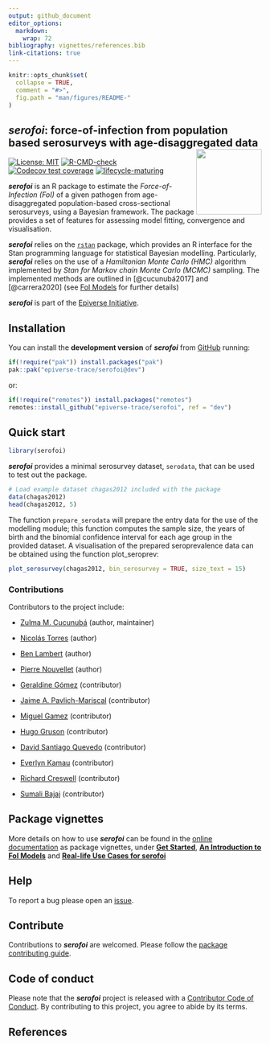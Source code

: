 ```yaml
---
output: github_document
editor_options: 
  markdown: 
    wrap: 72
bibliography: vignettes/references.bib
link-citations: true
---
```


```r
knitr::opts_chunk$set(
  collapse = TRUE,
  comment = "#>",
  fig.path = "man/figures/README-"
)
```

## *serofoi*: force-of-infection from population based serosurveys with age-disaggregated data <img src="man/figures/logo.png" align="right" width="130"/>

<!-- badges: start -->

[![License:
MIT](https://img.shields.io/badge/License-MIT-yellow.svg)](https://opensource.org/licenses/MIT)
[![R-CMD-check](https://github.com/epiverse-trace/serofoi/actions/workflows/R-CMD-check.yaml/badge.svg)](https://github.com/epiverse-trace/serofoi/actions/workflows/R-CMD-check.yaml)
[![Codecov test
coverage](https://codecov.io/gh/epiverse-trace/serofoi/branch/dev/graph/badge.svg)](https://app.codecov.io/gh/epiverse-trace/serofoi/tree/dev/R?displayType=list)
[![lifecycle-maturing](https://raw.githubusercontent.com/reconverse/reconverse.github.io/master/images/badge-maturing.svg)](https://www.reconverse.org/lifecycle.html#maturing)

<!-- badges: end -->

***serofoi*** is an R package to estimate the *Force-of-Infection (FoI)* of a given pathogen from age-disaggregated population-based cross-sectional serosurveys, using a Bayesian framework. The package provides a set of features for assessing model fitting, convergence and visualisation. 

***serofoi*** relies on the [`rstan`](https://mc-stan.org/users/interfaces/rstan) package, which provides an R interface for the Stan programming language for statistical Bayesian modelling. Particularly, ***serofoi*** relies on the use of a *Hamiltonian Monte Carlo (HMC)* algorithm implemented by *Stan for Markov chain Monte Carlo (MCMC)* sampling. The implemented methods are outlined in [@cucunubá2017] and [@carrera2020] (see [FoI Models](https://epiverse-trace.github.io/serofoi/articles/foi_models.html) for further details)

***serofoi*** is part of the [Epiverse Initiative](https://data.org/initiatives/epiverse/).

## Installation

You can install the **development version** of ***serofoi*** from [GitHub](https://github.com/) running:

``` r
if(!require("pak")) install.packages("pak")
pak::pak("epiverse-trace/serofoi@dev")
```
or:
``` r
if(!require("remotes")) install.packages("remotes")
remotes::install_github("epiverse-trace/serofoi", ref = "dev")
```
## Quick start

```r
library(serofoi)
```

***serofoi*** provides a minimal serosurvey dataset, `serodata`, that can be used to test out the package.

```r
# Load example dataset chagas2012 included with the package
data(chagas2012)
head(chagas2012, 5)
```

The function `prepare_serodata` will prepare the entry data for the use of the modelling module; this function computes the sample size, the years of birth and the binomial confidence interval for each age group in the provided dataset. A visualisation of the prepared seroprevalence data can be obtained using the function plot_seroprev:

```r
plot_serosurvey(chagas2012, bin_serosurvey = TRUE, size_text = 15)
```

### Contributions

Contributors to the project include:

-   [Zulma M. Cucunubá](https://github.com/zmcucunuba) (author,
    maintainer)

-   [Nicolás Torres](https://github.com/ntorresd) (author)

-   [Ben Lambert](https://ben-lambert.com/about/) (author)

-   [Pierre Nouvellet](https://github.com/pnouvellet) (author)

-   [Geraldine Gómez](https://github.com/megamezl) (contributor)

-   [Jaime A. Pavlich-Mariscal](https://github.com/jpavlich) (contributor)

-   [Miguel Gamez](https://github.com/megamezl) (contributor)

-   [Hugo Gruson](https://github.com/Bisaloo) (contributor)

-   [David Santiago Quevedo](https://github.com/davidsantiagoquevedo) (contributor)

-   [Everlyn Kamau](https://github.com/ekamau) (contributor)

-   [Richard Creswell](https://github.com/rccreswell) (contributor)

-   [Sumali Bajaj](https://github.com/sumalibajaj) (contributor)

## Package vignettes

More details on how to use ***serofoi*** can be found in the 
[online documentation](https://epiverse-trace.github.io/serofoi/) as package vignettes, under 
[**Get Started**](https://epiverse-trace.github.io/serofoi/articles/serofoi.html), 
[**An Introduction to FoI Models**](https://epiverse-trace.github.io/serofoi/articles/foi_models.html) and 
[**Real-life Use Cases for serofoi**](https://epiverse-trace.github.io/serofoi/articles/use_cases.html)

## Help

To report a bug please open an
[issue](https://github.com/epiverse-trace/serofoi/issues).

## Contribute

Contributions to ***serofoi*** are welcomed. Please follow the 
[package contributing guide](https://github.com/epiverse-trace/serofoi/blob/main/.github/CONTRIBUTING.md).

## Code of conduct

Please note that the ***serofoi*** project is released with a
[Contributor Code of Conduct](https://github.com/epiverse-trace/.github/blob/main/CODE_OF_CONDUCT.md).
By contributing to this project, you agree to abide by its terms.

## References
